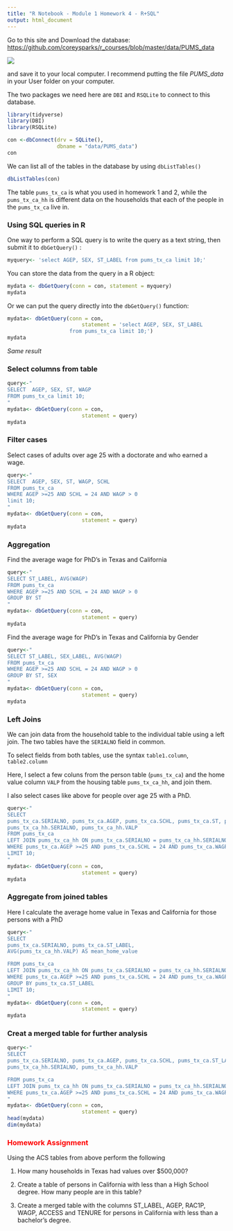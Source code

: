 ```yaml
---
title: "R Notebook - Module 1 Homework 4 - R+SQL"
output: html_document
---
```


Go to this site and Download the database:
<https://github.com/coreysparks/r_courses/blob/master/data/PUMS_data>

![](C:/Users/ozd504/Github/r_courses/github_db.png)

and save it to your local computer. I recommend putting the file *PUMS_data* in your User folder on your computer.

The two packages we need here are `DBI` and `RSQLite` to connect to this database. 

```r
library(tidyverse)
library(DBI)
library(RSQLite)
```

```r

con <-dbConnect(drv = SQLite(),
                dbname = "data/PUMS_data")
con
```

We can list all of the tables in the database by using `dbListTables()`

```r
dbListTables(con)
```

The table `pums_tx_ca` is what you used in homework 1 and 2, while the `pums_tx_ca_hh` is different data on the households that each of the people in the `pums_tx_ca` live in. 


### Using SQL queries in R

One way to perform a SQL query is to write the query as a text string, then submit it to `dbGetQuery()`
:

```r
myquery<- 'select AGEP, SEX, ST_LABEL from pums_tx_ca limit 10;'

```

You can store the data from the query in a R object:

```r
mydata <- dbGetQuery(conn = con, statement = myquery)
mydata

```

Or we can put the query directly into the `dbGetQuery()` function:

```r
mydata<- dbGetQuery(conn = con, 
                        statement = 'select AGEP, SEX, ST_LABEL
                    from pums_tx_ca limit 10;')
mydata
```

*Same result*

### Select columns from table

```r
query<-"
SELECT  AGEP, SEX, ST, WAGP
FROM pums_tx_ca limit 10;
"
mydata<- dbGetQuery(conn = con, 
                        statement = query)
mydata

```

### Filter cases
Select cases of adults over age 25 with a doctorate and who earned a wage.

```r
query<-"
SELECT  AGEP, SEX, ST, WAGP, SCHL
FROM pums_tx_ca 
WHERE AGEP >=25 AND SCHL = 24 AND WAGP > 0
limit 10;
"
mydata<- dbGetQuery(conn = con, 
                        statement = query)
mydata
```

### Aggregation

Find the average wage for PhD's in Texas and California
```r
query<-"
SELECT ST_LABEL, AVG(WAGP)
FROM pums_tx_ca 
WHERE AGEP >=25 AND SCHL = 24 AND WAGP > 0
GROUP BY ST
"
mydata<- dbGetQuery(conn = con, 
                        statement = query)
mydata
```
Find the average wage for PhD's in Texas and California by Gender
```r
query<-"
SELECT ST_LABEL, SEX_LABEL, AVG(WAGP)
FROM pums_tx_ca 
WHERE AGEP >=25 AND SCHL = 24 AND WAGP > 0
GROUP BY ST, SEX
"
mydata<- dbGetQuery(conn = con, 
                        statement = query)
mydata
```

### Left Joins

We can join data from the household table to the individual table using a left join. The two tables have the `SERIALNO` field in common. 

To select fields from both tables, use the syntax `table1.column`, `table2.column`

Here, I select a few coluns from the person table (`pums_tx_ca`) and the home value column `VALP` from the housing table `pums_tx_ca_hh`, and join them. 

I also select cases like above for people over age 25 with a PhD. 

```r

query<-"
SELECT 
pums_tx_ca.SERIALNO, pums_tx_ca.AGEP, pums_tx_ca.SCHL, pums_tx_ca.ST, pums_tx_ca.SEX, pums_tx_ca.WAGP , pums_tx_ca_hh.TEN,
pums_tx_ca_hh.SERIALNO, pums_tx_ca_hh.VALP 
FROM pums_tx_ca
LEFT JOIN pums_tx_ca_hh ON pums_tx_ca.SERIALNO = pums_tx_ca_hh.SERIALNO
WHERE pums_tx_ca.AGEP >=25 AND pums_tx_ca.SCHL = 24 AND pums_tx_ca.WAGP > 0 AND pums_tx_ca_hh.VALP>0
LIMIT 10;
"
mydata<- dbGetQuery(conn = con, 
                        statement = query)
mydata
```


### Aggregate from joined tables 

Here I calculate the average home value in Texas and California for those persons with a PhD

```r
query<-"
SELECT 
pums_tx_ca.SERIALNO, pums_tx_ca.ST_LABEL, 
AVG(pums_tx_ca_hh.VALP) AS mean_home_value 

FROM pums_tx_ca
LEFT JOIN pums_tx_ca_hh ON pums_tx_ca.SERIALNO = pums_tx_ca_hh.SERIALNO
WHERE pums_tx_ca.AGEP >=25 AND pums_tx_ca.SCHL = 24 AND pums_tx_ca.WAGP > 0 AND pums_tx_ca_hh.VALP>0
GROUP BY pums_tx_ca.ST_LABEL
LIMIT 10;
"
mydata<- dbGetQuery(conn = con, 
                        statement = query)
mydata
```

### Creat a merged table for further analysis

```r
query<-"
SELECT 
pums_tx_ca.SERIALNO, pums_tx_ca.AGEP, pums_tx_ca.SCHL, pums_tx_ca.ST_LABEL, pums_tx_ca.SEX, pums_tx_ca.WAGP ,
pums_tx_ca_hh.SERIALNO, pums_tx_ca_hh.VALP

FROM pums_tx_ca
LEFT JOIN pums_tx_ca_hh ON pums_tx_ca.SERIALNO = pums_tx_ca_hh.SERIALNO
WHERE pums_tx_ca.AGEP >=25 AND pums_tx_ca.SCHL = 24 AND pums_tx_ca.WAGP > 0 AND pums_tx_ca_hh.VALP>0
"
mydata<- dbGetQuery(conn = con, 
                        statement = query)
head(mydata)
dim(mydata)
```


### <span style="color:red">Homework Assignment</span>

Using the ACS tables from above perform the following

1) How many households in Texas had values over $500,000?

2) Create a table of persons in California with less than a High School degree. How many people are in this table?

3) Create a merged table with the columns ST_LABEL, AGEP, RAC1P, WAGP, ACCESS and TENURE for persons in California with less than a bachelor's degree.

